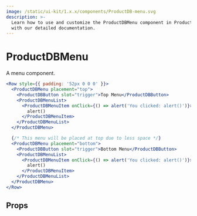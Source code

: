 ```yaml
---
image: /static/ui-kit/1.x.x/components/ProductDB-menu.svg
description: >-
  Learn how to use and customize the ProductDBMenu component in ProductDB's React UI Kit
  with our detailed documentation.
---
```


# ProductDBMenu

A menu component.

```jsx live
<Row style={{ padding: '52px 0 0 0' }}>
  <ProductDBMenu placement="top">
    <ProductDBButton slot="trigger">Top Menu</ProductDBButton>
    <ProductDBMenuList>
      <ProductDBMenuItem onClick={() => alert('You clicked: alert()')}>
        alert()
      </ProductDBMenuItem>
    </ProductDBMenuList>
  </ProductDBMenu>

  {/* This menu will be placed at top due to less space */}
  <ProductDBMenu placement="bottom">
    <ProductDBButton slot="trigger">Bottom Menu</ProductDBButton>
    <ProductDBMenuList>
      <ProductDBMenuItem onClick={() => alert('You clicked: alert()')}>
        alert()
      </ProductDBMenuItem>
    </ProductDBMenuList>
  </ProductDBMenu>
</Row>
```

## Props

<PropsTable of="ProductDB-menu" />

<head>
  <title>React UI Kit ProductDBMenu</title>
</head>
